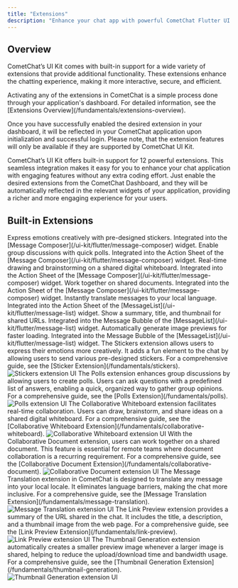 ```yaml
---
title: "Extensions"
description: "Enhance your chat app with powerful CometChat Flutter UI Kit extensions like stickers, polls, collaborative tools, translation, link preview, and more."
---
```


## Overview

CometChat’s UI Kit comes with built-in support for a wide variety of extensions that provide additional functionality. These extensions enhance the chatting experience, making it more interactive, secure, and efficient.

<Info>
Activating any of the extensions in CometChat is a simple process done through your application's dashboard. For detailed information, see the [Extensions Overview](/fundamentals/extensions-overview).
</Info>

Once you have successfully enabled the desired extension in your dashboard, it will be reflected in your CometChat application upon initialization and successful login. Please note, that the extension features will only be available if they are supported by CometChat UI Kit.

CometChat’s UI Kit offers built-in support for 12 powerful extensions. This seamless integration makes it easy for you to enhance your chat application with engaging features without any extra coding effort. Just enable the desired extensions from the CometChat Dashboard, and they will be automatically reflected in the relevant widgets of your application, providing a richer and more engaging experience for your users.

## Built-in Extensions

<CardGroup cols={2}>
<Card title="Stickers" icon="star" href="/fundamentals/stickers">
  Express emotions creatively with pre-designed stickers. Integrated into the [Message Composer](/ui-kit/flutter/message-composer) widget.
</Card>

<Card title="Polls" icon="bar-chart-2" href="/fundamentals/polls">
  Enable group discussions with quick polls. Integrated into the Action Sheet of the [Message Composer](/ui-kit/flutter/message-composer) widget.
</Card>

<Card title="Collaborative Whiteboard" icon="edit" href="/fundamentals/collaborative-whiteboard">
  Real-time drawing and brainstorming on a shared digital whiteboard. Integrated into the Action Sheet of the [Message Composer](/ui-kit/flutter/message-composer) widget.
</Card>

<Card title="Collaborative Document" icon="file" href="/fundamentals/collaborative-document">
  Work together on shared documents. Integrated into the Action Sheet of the [Message Composer](/ui-kit/flutter/message-composer) widget.
</Card>

<Card title="Message Translation" icon="globe" href="/fundamentals/message-translation">
  Instantly translate messages to your local language. Integrated into the Action Sheet of the [MessageList](/ui-kit/flutter/message-list) widget.
</Card>

<Card title="Link Preview" icon="link" href="/fundamentals/link-preview">
  Show a summary, title, and thumbnail for shared URLs. Integrated into the Message Bubble of the [MessageList](/ui-kit/flutter/message-list) widget.
</Card>

<Card title="Thumbnail Generation" icon="image" href="/fundamentals/thumbnail-generation">
  Automatically generate image previews for faster loading. Integrated into the Message Bubble of the [MessageList](/ui-kit/flutter/message-list) widget.
</Card>
</CardGroup>

<AccordionGroup>
<Accordion title="Stickers">
  The Stickers extension allows users to express their emotions more creatively. It adds a fun element to the chat by allowing users to send various pre-designed stickers. For a comprehensive guide, see the [Sticker Extension](/fundamentals/stickers).

  <Frame caption="Stickers extension in action">
    <img src="/images/f33dd536-stickers-42b47e8c9e27b303e181719c5ed9eddf.png" alt="Stickers extension UI" />
  </Frame>
</Accordion>

<Accordion title="Polls">
  The Polls extension enhances group discussions by allowing users to create polls. Users can ask questions with a predefined list of answers, enabling a quick, organized way to gather group opinions. For a comprehensive guide, see the [Polls Extension](/fundamentals/polls).

  <Frame caption="Polls extension in action">
    <img src="/images/6b55b845-polls-a675b1f660349576df23168b6043b227.png" alt="Polls extension UI" />
  </Frame>
</Accordion>

<Accordion title="Collaborative Whiteboard">
  The Collaborative Whiteboard extension facilitates real-time collaboration. Users can draw, brainstorm, and share ideas on a shared digital whiteboard. For a comprehensive guide, see the [Collaborative Whiteboard Extension](/fundamentals/collaborative-whiteboard).

  <Frame caption="Collaborative Whiteboard extension in action">
    <img src="/images/bb941a52-collaborative_whiteboard-8b6c534401680018df5771ec2d845246.png" alt="Collaborative Whiteboard extension UI" />
  </Frame>
</Accordion>

<Accordion title="Collaborative Document">
  With the Collaborative Document extension, users can work together on a shared document. This feature is essential for remote teams where document collaboration is a recurring requirement. For a comprehensive guide, see the [Collaborative Document Extension](/fundamentals/collaborative-document).

  <Frame caption="Collaborative Document extension in action">
    <img src="/images/7d4823f0-collaborative_document-c4032ec44d1649b61dc07d4ccd779646.png" alt="Collaborative Document extension UI" />
  </Frame>
</Accordion>

<Accordion title="Message Translation">
  The Message Translation extension in CometChat is designed to translate any message into your local locale. It eliminates language barriers, making the chat more inclusive. For a comprehensive guide, see the [Message Translation Extension](/fundamentals/message-translation).

  <Frame caption="Message Translation extension in action">
    <img src="/images/9114289a-message_translation-f012766fa4c2878d53905c7f3f1558cb.png" alt="Message Translation extension UI" />
  </Frame>
</Accordion>

<Accordion title="Link Preview">
  The Link Preview extension provides a summary of the URL shared in the chat. It includes the title, a description, and a thumbnail image from the web page. For a comprehensive guide, see the [Link Preview Extension](/fundamentals/link-preview).

  <Frame caption="Link Preview extension in action">
    <img src="/images/811594d0-link_preview-eedbb13e9e00457de249f9bc9903dfad.png" alt="Link Preview extension UI" />
  </Frame>
</Accordion>

<Accordion title="Thumbnail Generation">
  The Thumbnail Generation extension automatically creates a smaller preview image whenever a larger image is shared, helping to reduce the upload/download time and bandwidth usage. For a comprehensive guide, see the [Thumbnail Generation Extension](/fundamentals/thumbnail-generation).

  <Frame caption="Thumbnail Generation extension in action">
    <img src="/images/6f392f0f-thumbnail_generation-612acd568a3522e176476b01017d5fb4.png" alt="Thumbnail Generation extension UI" />
  </Frame>
</Accordion>
</AccordionGroup>
